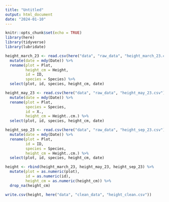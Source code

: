 ```yaml
---
title: "Untitled"
output: html_document
date: "2024-01-10"
---
```


```r
knitr::opts_chunk$set(echo = TRUE)
library(here)
library(tidyverse)
library(lubridate)
```

```r
height_march_23 <- read.csv(here("data", "raw_data", "height_march_23.csv")) %>% 
  mutate(date = mdy(Date)) %>% 
  rename(plot = Plot,
         height_cm = Height,
         id = ID,
         species = Species) %>% 
  select(plot, id, species, height_cm, date)

height_may_23 <- read.csv(here("data", "raw_data", "height_may_23.csv")) %>% 
  mutate(date = mdy(Date)) %>% 
  rename(plot = Plot,
         species = Species,
         id = X.,
         height_cm = Height..cm.) %>% 
  select(plot, id, species, height_cm, date)

height_sep_23 <- read.csv(here("data", "raw_data", "height_sep_23.csv")) %>% 
  mutate(date = mdy(Date)) %>% 
  rename(plot = Plot,
         id = ID,
         species = Species, 
         height_cm = Height..cm.) %>% 
  select(plot, id, species, height_cm, date)

height <- rbind(height_march_23, height_may_23, height_sep_23) %>% 
  mutate(plot = as.numeric(plot),
         id = as.numeric(id),
         height_cm = as.numeric(height_cm)) %>% 
  drop_na(height_cm)

write.csv(height, here("data", "clean_data", "height_clean.csv"))
```

